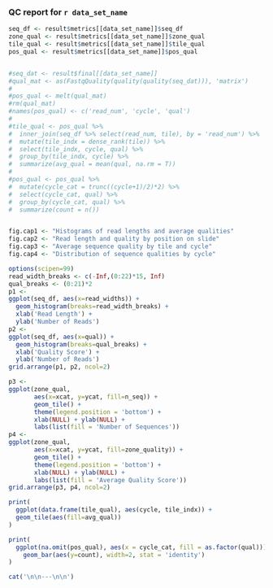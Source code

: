### QC report for `r data_set_name`

```r
seq_df <- result$metrics[[data_set_name]]$seq_df
zone_qual <- result$metrics[[data_set_name]]$zone_qual
tile_qual <- result$metrics[[data_set_name]]$tile_qual
pos_qual <- result$metrics[[data_set_name]]$pos_qual


#seq_dat <- result$final[[data_set_name]]
#qual_mat <- as(FastqQuality(quality(quality(seq_dat))), 'matrix')
#
#pos_qual <- melt(qual_mat)
#rm(qual_mat)
#names(pos_qual) <- c('read_num', 'cycle', 'qual')
#
#tile_qual <- pos_qual %>%
#  inner_join(seq_df %>% select(read_num, tile), by = 'read_num') %>%
#  mutate(tile_indx = dense_rank(tile)) %>%
#  select(tile_indx, cycle, qual) %>%
#  group_by(tile_indx, cycle) %>%
#  summarize(avg_qual = mean(qual, na.rm = T))
#
#pos_qual <- pos_qual %>%
#  mutate(cycle_cat = trunc((cycle+1)/2)*2) %>%
#  select(cycle_cat, qual) %>%
#  group_by(cycle_cat, qual) %>%
#  summarize(count = n())


fig.cap1 <- "Histograms of read lengths and average qualities"
fig.cap2 <- "Read length and quality by position on slide"
fig.cap3 <- "Average sequence quality by tile and cycle"
fig.cap4 <- "Distribution of sequence qualities by cycle"
```

```r
options(scipen=99)
read_width_breaks <- c(-Inf,(0:22)*15, Inf)
qual_breaks <- (0:21)*2
p1 <- 
ggplot(seq_df, aes(x=read_widths)) + 
  geom_histogram(breaks=read_width_breaks) +
  xlab('Read Length') +
  ylab('Number of Reads')
p2 <- 
ggplot(seq_df, aes(x=qual)) + 
  geom_histogram(breaks=qual_breaks) +
  xlab('Quality Score') +
  ylab('Number of Reads')
grid.arrange(p1, p2, ncol=2)
```

```r
p3 <-
ggplot(zone_qual,
       aes(x=xcat, y=ycat, fill=n_seq)) + 
       geom_tile() + 
       theme(legend.position = 'bottom') +
       xlab(NULL) + ylab(NULL) +
       labs(list(fill = 'Number of Sequences'))
p4 <-
ggplot(zone_qual,
       aes(x=xcat, y=ycat, fill=zone_quality)) + 
       geom_tile() + 
       theme(legend.position = 'bottom') +
       xlab(NULL) + ylab(NULL) +
       labs(list(fill = 'Average Quality Score'))
grid.arrange(p3, p4, ncol=2)
```

```r

print(
  ggplot(data.frame(tile_qual), aes(cycle, tile_indx)) +
  geom_tile(aes(fill=avg_qual))
)
```

```r
print(
  ggplot(na.omit(pos_qual), aes(x = cycle_cat, fill = as.factor(qual))) +
    geom_bar(aes(y=count), width=2, stat = 'identity') 
)
```
```r
cat('\n\n---\n\n')
```
